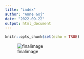 ---
title: "index"
author: "Anne Goj"
date: "2022-09-22"
output: html_document
---

```{r setup, include=FALSE}
knitr::opts_chunk$set(echo = TRUE)
```


![finalimage](Homework1Figure.png)

